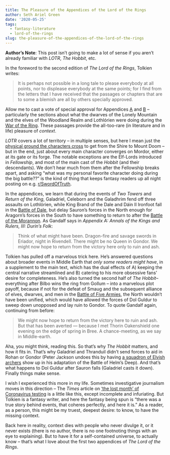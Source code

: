 ```yaml
---
title: The Pleasure of the Appendices of the Lord of the Rings
author: Seth Ariel Green
date: '2020-05-25'
tags:
  - fantasy-literature
  - lord-of-the-rings
slug: the-pleasure-of-the-appendices-of-the-lord-of-the-rings
---
```


**Author's Note**: This post isn't going to make a lot of sense if you aren't already familiar with _LOTR_, _The Hobbit_, etc. 

In the foreword to the second edition of _The Lord of the Rings_, Tolkien writes:

> It is perhaps not possible in a long tale to please everybody at all points, nor to displease everybody at the same points; for I find from the letters that I have received that the passages or chapters that are to some a blemish are all by others specially approved.

Allow me to cast a vote of special approval for Appendices [A](http://tolkiengateway.net/wiki/Appendix_A) and [B](http://tolkiengateway.net/wiki/Appendix_B) -- particularly the sections about what the dwarves of the Lonely Mountain and the elves of the Woodland Realm and Lothlórien were doing during the [War of the Ring](https://lotr.fandom.com/wiki/War_of_the_Ring). These passages provide the all-too-rare (in literature and in life) pleasure of _context_.

_LOTR_ covers a lot of territory -- in multiple senses, but here I mean just the [physical ground the characters cross](http://lotrproject.com/map/#zoom=3&lat=-1681.5&lon=1500&layers=BTTTTTTTT) to get from the Shire to Mount Doom -- but in the end, just about every main character converges on Mordor, either at its gate or its forge. The notable exceptions are the Elf-Lords introduced in _Fellowship_, and most of the main cast of the _Hobbit_ (and their descendants). We don't hear much from them after the Fellowship breaks apart, and asking "what was my personal favorite character doing during the big battle??" is the kind of thing that keeps fantasy readers up all night posting on e.g. [r/SwordOfTruth](https://www.reddit.com/r/SwordOfTruth/).

In the appendices, we learn that during the events of _Two Towers_ and _Return of the King_, Galadriel, Celeborn and the Galadhrim fend off three assaults on Lothlórien, while King Brand of the Dale and Dáin II Ironfoot fall in the [Battle of Dale](https://lotr.fandom.com/wiki/Battle_of_Dale), but delay Sauron's forces in the North enough for Aragorn's forces in the South to have something to return to after the [Battle of the Morannon](http://tolkiengateway.net/wiki/Battle_of_the_Morannon). As Gandalf says in _Appendix A: Annals of the Kings and Rulers, III: Durin's Folk_:

 > Think of what might have been. Dragon-fire and savage swords in Eriador, night in Rivendell. There might be no Queen in Gondor. We might now hope to return from the victory here only to ruin and ash.

Tolkien has pulled off a marvelous trick here. He's answered questions about broader events in Middle Earth that _only some readers might have_, in a supplement to the main text, which has the dual effects of A) keeping the central narrative streamlined and B) catering to his more obsessive fans' desire for completeness. He's also turned the second half of _The Hobbit_-- everything after Bilbo wins the ring from Gollum -- into a marvelous plot payoff, because if not for the defeat of Smaug and the subsequent alliance of elves, dwarves, and men in the [Battle of Five Armies](https://lotr.fandom.com/wiki/Battle_of_Five_Armies), the North wouldn't have been unified, which would have allowed the forces of Dol Guldur to sweep down unopposed and lay ruin to Gondor. To quote Gandalf again, continuing from before:

> We might now hope to return from the victory here to ruin and ash. But that has been averted — because I met Thorin Oakenshield one evening on the edge of spring in Bree. A chance-meeting, as we say in Middle-earth.

Aha, you might think, reading this. So that's why _The Hobbit_ matters, and how it fits in. That's why Galadriel and Thranduil didn't send forces to aid in Rohan or Gondor (Peter Jackson undoes this by having [a squadron of Elvish archers](https://lotr.fandom.com/wiki/Haldir_(Lorien)#The_Lord_of_the_Rings_film_trilogy) show up in his adaptation of the Battle of Helm's Deep). And that's what happens to Dol Guldur after Sauron falls (Galadriel casts it down). Finally things make sense.

I wish I experienced this more in my life. Sometimes investigative journalism moves in this direction -- The _Times_ article on ['the lost month' of Coronavirus testing](https://www.nytimes.com/2020/03/28/us/testing-coronavirus-pandemic.html) is a little like this, except incomplete and infuriating. But Tolkien is a fantasy writer, and here the fantasy being spun is "there was a true story behind events, that coheres perfectly, and here it is." As a reader, as a person, this might be my truest, deepest desire: to know, to have the missing context. 

Back here in reality, context dies with people who never divulge it, or it never exists (there is no author, there is no one footnoting things with an eye to explaining). But to have it for a self-contained universe, to actually know -- that's what I love about the first two appendices of _The Lord of the Rings_.
